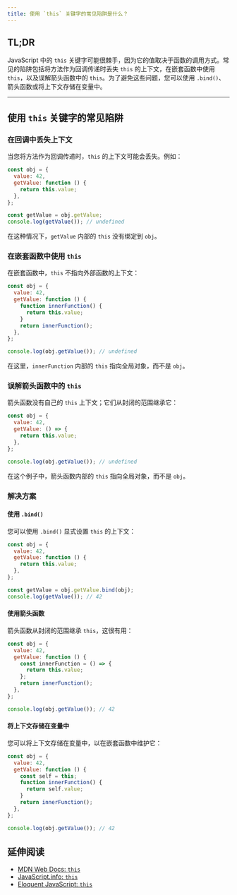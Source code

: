 ```yaml
---
title: 使用 `this` 关键字的常见陷阱是什么？
---
```


## TL;DR

JavaScript 中的 `this` 关键字可能很棘手，因为它的值取决于函数的调用方式。常见的陷阱包括将方法作为回调传递时丢失 `this` 的上下文，在嵌套函数中使用 `this`，以及误解箭头函数中的 `this`。为了避免这些问题，您可以使用 `.bind()`、箭头函数或将上下文存储在变量中。

***

## 使用 `this` 关键字的常见陷阱

### 在回调中丢失上下文

当您将方法作为回调传递时，`this` 的上下文可能会丢失。例如：

```js live
const obj = {
  value: 42,
  getValue: function () {
    return this.value;
  },
};

const getValue = obj.getValue;
console.log(getValue()); // undefined
```

在这种情况下，`getValue` 内部的 `this` 没有绑定到 `obj`。

### 在嵌套函数中使用 `this`

在嵌套函数中，`this` 不指向外部函数的上下文：

```js live
const obj = {
  value: 42,
  getValue: function () {
    function innerFunction() {
      return this.value;
    }
    return innerFunction();
  },
};

console.log(obj.getValue()); // undefined
```

在这里，`innerFunction` 内部的 `this` 指向全局对象，而不是 `obj`。

### 误解箭头函数中的 `this`

箭头函数没有自己的 `this` 上下文；它们从封闭的范围继承它：

```js live
const obj = {
  value: 42,
  getValue: () => {
    return this.value;
  },
};

console.log(obj.getValue()); // undefined
```

在这个例子中，箭头函数内部的 `this` 指向全局对象，而不是 `obj`。

### 解决方案

#### 使用 `.bind()`

您可以使用 `.bind()` 显式设置 `this` 的上下文：

```js live
const obj = {
  value: 42,
  getValue: function () {
    return this.value;
  },
};

const getValue = obj.getValue.bind(obj);
console.log(getValue()); // 42
```

#### 使用箭头函数

箭头函数从封闭的范围继承 `this`，这很有用：

```js live
const obj = {
  value: 42,
  getValue: function () {
    const innerFunction = () => {
      return this.value;
    };
    return innerFunction();
  },
};

console.log(obj.getValue()); // 42
```

#### 将上下文存储在变量中

您可以将上下文存储在变量中，以在嵌套函数中维护它：

```js live
const obj = {
  value: 42,
  getValue: function () {
    const self = this;
    function innerFunction() {
      return self.value;
    }
    return innerFunction();
  },
};

console.log(obj.getValue()); // 42
```

## 延伸阅读

* [MDN Web Docs: `this`](https://developer.mozilla.org/en-US/docs/Web/JavaScript/Reference/Operators/this)
* [JavaScript.info: `this`](https://javascript.info/this)
* [Eloquent JavaScript: `this`](https://eloquentjavascript.net/03_functions.html#h_jxlm9L8T4l)
